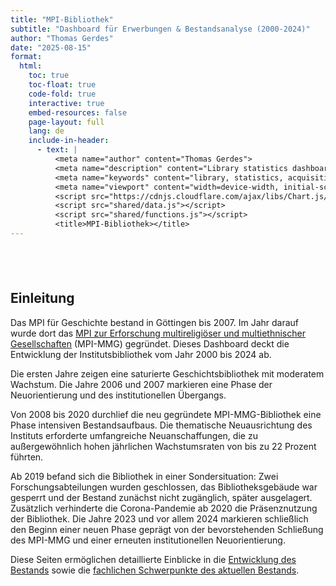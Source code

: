 ---
title: "MPI-Bibliothek"
subtitle: "Dashboard für Erwerbungen & Bestandsanalyse (2000-2024)"
author: "Thomas Gerdes"
date: "2025-08-15"
format:
  html:
    toc: true
    toc-float: true
    code-fold: true
    interactive: true
    embed-resources: false
    page-layout: full
    lang: de
    include-in-header:
      - text: |
          <meta name="author" content="Thomas Gerdes">
          <meta name="description" content="Library statistics dashboard showing acquisitions and collection data for MPI library 2000-2024">
          <meta name="keywords" content="library, statistics, acquisitions, MPI, bibliography">
          <meta name="viewport" content="width=device-width, initial-scale=1.0">
          <script src="https://cdnjs.cloudflare.com/ajax/libs/Chart.js/3.9.1/chart.min.js"></script>
          <script src="shared/data.js"></script>
          <script src="shared/functions.js"></script>
          <title>MPI-Bibliothek></title>
---

<div style="height: 40px;"></div>

## Einleitung

Das MPI für Geschichte bestand in Göttingen bis 2007. Im Jahr darauf wurde dort das [MPI zur Erforschung multireligiöser und multiethnischer Gesellschaften](https://www.mmg.mpg.de/startseite) (MPI-MMG) gegründet. Dieses Dashboard deckt die Entwicklung der Institutsbibliothek vom Jahr 2000 bis 2024 ab.

Die ersten Jahre zeigen eine saturierte Geschichtsbibliothek mit moderatem Wachstum. Die Jahre 2006 und 2007 markieren eine Phase der Neuorientierung und des institutionellen Übergangs.

Von 2008 bis 2020 durchlief die neu gegründete MPI-MMG-Bibliothek eine Phase intensiven Bestandsaufbaus. Die thematische Neuausrichtung des Instituts erforderte umfangreiche Neuanschaffungen, die zu außergewöhnlich hohen jährlichen Wachstumsraten von  bis zu 22 Prozent führten.

Ab 2019 befand sich die Bibliothek in einer  Sondersituation: Zwei Forschungsabteilungen wurden geschlossen, das Bibliotheksgebäude war gesperrt und der Bestand zunächst nicht zugänglich, später ausgelagert. Zusätzlich verhinderte die Corona-Pandemie ab 2020 die Präsenznutzung der Bibliothek. Die Jahre 2023 und vor allem 2024 markieren schließlich den Beginn einer neuen Phase geprägt von der bevorstehenden Schließung des MPI-MMG und einer erneuten institutionellen Neuorientierung.

Diese Seiten ermöglichen detaillierte Einblicke in die [Entwicklung des Bestands](erwerbungen.qmd) sowie die [fachlichen Schwerpunkte des aktuellen Bestands](bestand.qmd).

</script>